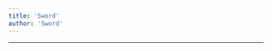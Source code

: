 ```yaml
---
title: 'Sword'
author: 'Sword'
---
```


---

<CharacterInfo
    name='Sword'
    image='/assets/icons/otom/wiki media/chars/sword.png' 
    caption='por que você não vai jogar baseball?'
    icon='/assets/icons/otom/wiki media/icons/Sword.png'
    nickname="N/A"
    pronouns='ele/dele'
    species='Espada'
    voice='Samira'
    hobbies='N/A'
/>
